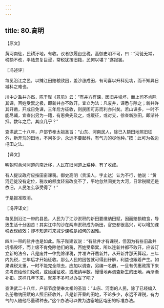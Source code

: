 ```yaml
---
---
---
```

title: 80.高明
---



【原文】

黄河南徙，民耕汙地，有收。议者欲履亩坐税。高御史明不可，曰：“河徙无常，税额不改，平陆忽复巨浸，常税犹按旧籍，民何以堪？”遂报罢。

〖冯述评〗

每见沿江之邑，以摊江田赔粮致困，盖沙涨成田，有司喜以升科见功，而不知异日减科之难也。

川中之盐井亦然，陈于陛《意见》云：“有井方有课，因旧井塌坏，而上司不肯除其课，百姓受累之极，即新井亦不敢开。宜立为法：凡废井，课悉与除之；新井许其开凿，开成日免课，三年后方征收，则民困可苏而利亦兴矣。若山课多，一时不能尽蠲，宜查出另为一籍，有恩典先及之，或缓征，或对支，徐查新涨田，即渐补扣。数年之后，其庶几乎？”

查洪武二十八年，户部节奉太祖圣旨：“山东、河南民人，除已入额田地照旧征外，新开荒的田地，不问多少，永远不要起科，有气力的尽他种。”按：此可为各边屯田之法。

【译文】

明朝时黄河河道向南迁移，人民在旧河道上耕种，有了收成。

有人提议政府应按田亩课税。御史高明（贵溪人，字止达）认为不行，他说：“黄河迁徙没有定位，税收的额度轻易改变不了，平地忽然间变为大河，日常税赋还是依旧，人民怎么承受得了！”

于是报准取消。

〖冯评译文〗

每见到沿江一带的县邑，人民为了江沙淤积的新田要缴纳田赋，因而赔损粮食，导致生活十分困苦！其实江中的沙在两岸淤积成为新田，官吏都很高兴，可以增加课税表现绩效；却不知道将来减少课税是如何的困难。

四川一带的盐井也是如此。陈子陛建议说：“有盐井才有课税，但因为有些旧盐井坍塌毁坏，而上级不肯免除他们的税，百姓受牵累，所以连新井都不敢开。应该订立新的法令，凡是废井一律免除课税，并准许开凿新井。从开新井那天算起，三年内免税，三年后才开始征收。那么人民的困苦就可得到纾解，利益也跟着产生。如果课税太重，一时不能完全除去，应加以调查，另编一名册，一旦有优惠政策下来先考虑给他们免税，或延缓征收，或缴纳半数。慢慢地再调查新生的田地，再渐渐补扣。这样几年下来，就差不多可以办妥了吧？

查洪武二十八年，户部节度使奉太祖的圣旨：“山东、河南的人民，除了已经编入名册缴纳田赋的人照旧征收外，凡是新开垦的田地，不论多少，永远不课税，有力气的人随他尽量耕种去。”这个办法可以做为边塞地区屯田的标准办法。